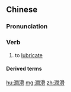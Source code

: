 {{also|润滑}}
==Chinese==
{{zh-forms|s=润滑}}

===Pronunciation===
{{zh-pron
|m=rùnhuá
|c=jeon6 waat6
|mn=kh:jūn-ku̍t/qz,tp,xm,zz:lūn-ku̍t/qz,xm,zz:lūn-hoa̍t
|cat=v
}}

===Verb===
{{zh-verb}}

# to [[lubricate]]

====Derived terms====
{{zh-der|潤滑劑|潤滑油}}

[[hu:潤滑]]
[[mg:潤滑]]
[[zh:潤滑]]